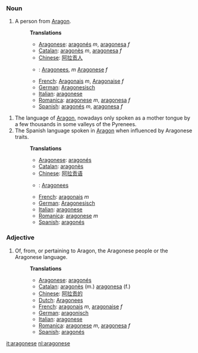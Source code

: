 === Noun ===

# A person from [[w:Aragon|Aragon]].
#: '''Translations''' 
#:*[[Aragonese]]: [[aragonés]] ''m'', [[aragonesa]] ''f''
#:*[[Catalan]]: [[aragonès]] ''m'', [[aragonesa]] ''f'' 
#:*[[Chinese]]: [[阿拉贡人]]
#:*{{nl}}: [[Aragonees]], ''m'' [[Aragonese]] ''f''
#:*[[French]]: [[Aragonais]] ''m'', [[Aragonaise]] ''f'' 
#:*[[German]]: [[Aragonesisch]] 
#:*[[Italian]]: [[aragonese]] 
#:*[[Romanica]]: [[aragonese]] ''m'', [[aragonesa]] ''f''
#:*[[Spanish]]: [[aragonés]] ''m'', [[aragonesa]] ''f'' 

# The language of [[w:Aragon|Aragon]], nowadays only spoken as a mother tongue by a few thousands in some valleys of the Pyrenees.
# The Spanish language spoken in [[w:Aragon|Aragon]] when influenced by Aragonese traits.
#:'''Translations''' 
#:*[[Aragonese]]: [[aragonés]]
#:*[[Catalan]]: [[aragonès]] 
#:*[[Chinese]]: [[阿拉贡语]]
#:*{{nl}}: [[Aragonees]]
#:*[[French]]: [[aragonais]] ''m''
#:*[[German]]: [[Aragonesisch]]
#:*[[Italian]]: [[aragonese]] 
#:*[[Romanica]]: [[aragonese]] ''m''
#:*[[Spanish]]: [[aragonés]]


===Adjective===

# Of, from, or pertaining to Aragon, the Aragonese people or the Aragonese language. 
#:'''Translations''' 
#:*[[Aragonese]]: [[aragonés]]
#:*[[Catalan]]: [[aragonès]] (m.) [[aragonesa]] (f.)
#:*[[Chinese]]: [[阿拉贡的]]
#:*[[Dutch]]: [[Aragonees]]
#:*[[French]]: [[aragonais]] ''m'', [[aragonaise]] ''f''
#:*[[German]]: [[aragonisch]]
#:*[[Italian]]: [[aragonese]] 
#:*[[Romanica]]: [[aragonese]] ''m'', [[aragonesa]] ''f''
#:*[[Spanish]]: [[aragonés]]

[[it:aragonese]]
[[nl:aragonese]]